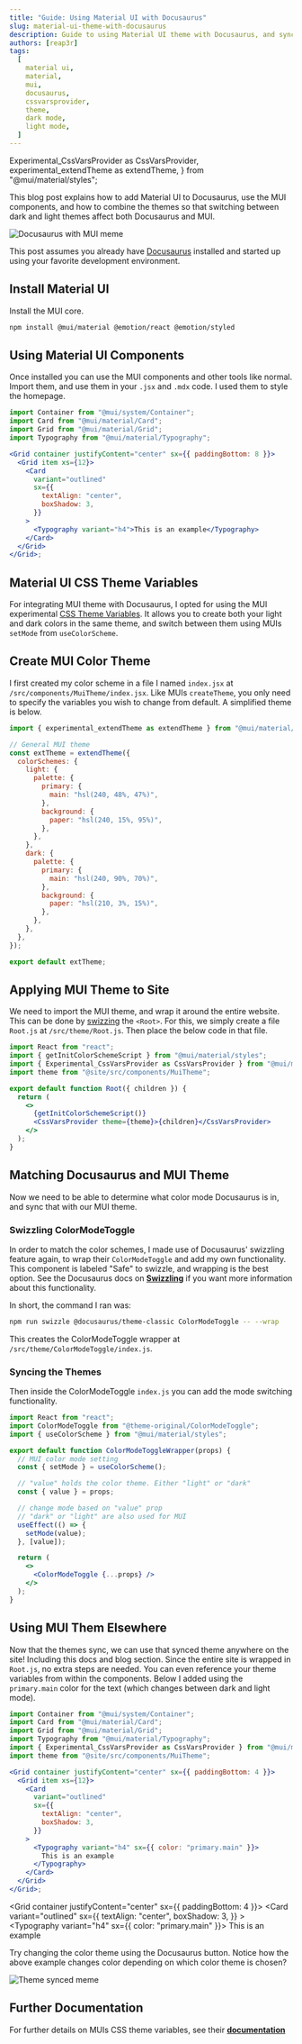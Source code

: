 ```yaml
---
title: "Guide: Using Material UI with Docusaurus"
slug: material-ui-theme-with-docusaurus
description: Guide to using Material UI theme with Docusaurus, and syncing the color mode.
authors: [reap3r]
tags:
  [
    material ui,
    material,
    mui,
    docusaurus,
    cssvarsprovider,
    theme,
    dark mode,
    light mode,
  ]
---
```


  Experimental_CssVarsProvider as CssVarsProvider,
  experimental_extendTheme as extendTheme,
} from "@mui/material/styles";

This blog post explains how to add Material UI to Docusaurus, use the MUI components, and how to combine the themes so that switching between dark and light themes affect both Docusaurus and MUI.


<div style={{ textAlign: "center" }}>
  <img src={meme} alt="Docusaurus with MUI meme" style={{ width: 500 }} />
</div>

<!--truncate-->

This post assumes you already have [Docusaurus](https://docusaurus.io/docs/installation) installed and started up using your favorite development environment.

## Install Material UI

Install the MUI core.

```bash
npm install @mui/material @emotion/react @emotion/styled
```

## Using Material UI Components

Once installed you can use the MUI components and other tools like normal. Import them, and use them in your `.jsx` and `.mdx` code. I used them to style the homepage.

```jsx title="example.jsx"
import Container from "@mui/system/Container";
import Card from "@mui/material/Card";
import Grid from "@mui/material/Grid";
import Typography from "@mui/material/Typography";

<Grid container justifyContent="center" sx={{ paddingBottom: 8 }}>
  <Grid item xs={12}>
    <Card
      variant="outlined"
      sx={{
        textAlign: "center",
        boxShadow: 3,
      }}
    >
      <Typography variant="h4">This is an example</Typography>
    </Card>
  </Grid>
</Grid>;
```

## Material UI CSS Theme Variables

For integrating MUI theme with Docusaurus, I opted for using the MUI experimental [CSS Theme Variables](https://mui.com/material-ui/experimental-api/css-theme-variables/overview/). It allows you to create both your light and dark colors in the same theme, and switch between them using MUIs `setMode` from `useColorScheme`.

## Create MUI Color Theme

I first created my color scheme in a file I named `index.jsx` at `/src/components/MuiTheme/index.jsx`. Like MUIs `createTheme`, you only need to specify the variables you wish to change from default. A simplified theme is below.

```jsx title="/src/components/MuiTheme/index.jsx"
import { experimental_extendTheme as extendTheme } from "@mui/material/styles";

// General MUI theme
const extTheme = extendTheme({
  colorSchemes: {
    light: {
      palette: {
        primary: {
          main: "hsl(240, 48%, 47%)",
        },
        background: {
          paper: "hsl(240, 15%, 95%)",
        },
      },
    },
    dark: {
      palette: {
        primary: {
          main: "hsl(240, 90%, 70%)",
        },
        background: {
          paper: "hsl(210, 3%, 15%)",
        },
      },
    },
  },
});

export default extTheme;
```

## Applying MUI Theme to Site

We need to import the MUI theme, and wrap it around the entire website. This can be done by [swizzing](https://docusaurus.io/docs/swizzling#wrapper-your-site-with-root) the `<Root>`. For this, we simply create a file `Root.js` at `/src/theme/Root.js`. Then place the below code in that file.

```jsx title="/src/theme/Root.js"
import React from "react";
import { getInitColorSchemeScript } from "@mui/material/styles";
import { Experimental_CssVarsProvider as CssVarsProvider } from "@mui/material/styles";
import theme from "@site/src/components/MuiTheme";

export default function Root({ children }) {
  return (
    <>
      {getInitColorSchemeScript()}
      <CssVarsProvider theme={theme}>{children}</CssVarsProvider>
    </>
  );
}
```

## Matching Docusaurus and MUI Theme

Now we need to be able to determine what color mode Docusaurus is in, and sync that with our MUI theme.

### Swizzling ColorModeToggle

In order to match the color schemes, I made use of Docusaurus' swizzling feature again, to wrap their `ColorModeToggle` and add my own functionality. This component is labeled "Safe" to swizzle, and wrapping is the best option. See the Docusaurus docs on **[Swizzling](https://docusaurus.io/docs/swizzling)** if you want more information about this functionality.

In short, the command I ran was:

```bash
npm run swizzle @docusaurus/theme-classic ColorModeToggle -- --wrap
```

This creates the ColorModeToggle wrapper at `/src/theme/ColorModeToggle/index.js`.

### Syncing the Themes

Then inside the ColorModeToggle `index.js` you can add the mode switching functionality.

```jsx title="/src/theme/ColorModeToggle/index.js"
import React from "react";
import ColorModeToggle from "@theme-original/ColorModeToggle";
import { useColorScheme } from "@mui/material/styles";

export default function ColorModeToggleWrapper(props) {
  // MUI color mode setting
  const { setMode } = useColorScheme();

  // "value" holds the color theme. Either "light" or "dark"
  const { value } = props;

  // change mode based on "value" prop
  // "dark" or "light" are also used for MUI
  useEffect(() => {
    setMode(value);
  }, [value]);

  return (
    <>
      <ColorModeToggle {...props} />
    </>
  );
}
```

## Using MUI Them Elsewhere

Now that the themes sync, we can use that synced theme anywhere on the site! Including this docs and blog section. Since the entire site is wrapped in `Root.js`, no extra steps are needed. You can even reference your theme variables from within the components. Below I added using the `primary.main` color for the text (which changes between dark and light mode).

```jsx title="This blog post"
import Container from "@mui/system/Container";
import Card from "@mui/material/Card";
import Grid from "@mui/material/Grid";
import Typography from "@mui/material/Typography";
import { Experimental_CssVarsProvider as CssVarsProvider } from "@mui/material/styles";
import theme from "@site/src/components/MuiTheme";

<Grid container justifyContent="center" sx={{ paddingBottom: 4 }}>
  <Grid item xs={12}>
    <Card
      variant="outlined"
      sx={{
        textAlign: "center",
        boxShadow: 3,
      }}
    >
      <Typography variant="h4" sx={{ color: "primary.main" }}>
        This is an example
      </Typography>
    </Card>
  </Grid>
</Grid>;
```

<Grid container justifyContent="center" sx={{ paddingBottom: 4 }}>
  <Grid item xs={12}>
    <Card
      variant="outlined"
      sx={{
        textAlign: "center",
        boxShadow: 3,
      }}
    >
      <Typography variant="h4" sx={{ color: "primary.main" }}>
        This is an example
      </Typography>
    </Card>
  </Grid>
</Grid>

Try changing the color theme using the Docusaurus button. Notice how the above example changes color depending on which color theme is chosen?


<div style={{ textAlign: "center" }}>
  <img src={meme2} alt="Theme synced meme" style={{ width: 500 }} />
</div>

## Further Documentation

For further details on MUIs CSS theme variables, see their **[documentation](https://mui.com/material-ui/experimental-api/css-theme-variables/customization/)**


<CallingCard />
